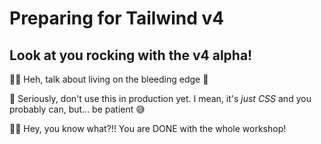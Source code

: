 # Preparing for Tailwind v4

## Look at you rocking with the v4 alpha!

👨‍💼 Heh, talk about living on the bleeding edge 🔪

🦉 Seriously, don't use this in production yet. I mean, it's _just CSS_ and you probably can, but... be patient 😅

👨‍💼 Hey, you know what?!! You are DONE with the whole workshop!
